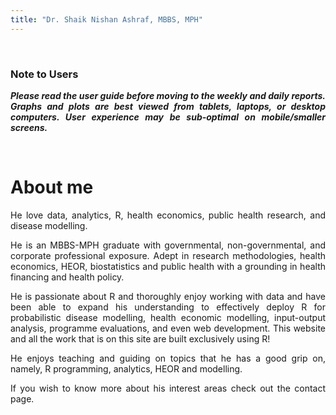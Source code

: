 ```yaml
---
title: "Dr. Shaik Nishan Ashraf, MBBS, MPH"
---
```

<style>
body {
text-align: justify}
</style>

\

### Note to Users
***Please read the user guide before moving to the weekly and daily reports. Graphs and plots are best viewed from tablets, laptops, or desktop computers. User experience may be sub-optimal on mobile/smaller screens.***

\

# About me
He love data, analytics, R, health economics, public health research, and disease modelling.

He is an MBBS-MPH graduate with governmental, non-governmental, and corporate professional exposure. Adept in research methodologies, health economics, HEOR, biostatistics and public health with a grounding in health financing and health policy.

He is passionate about R and thoroughly enjoy working with data and have been able to expand his understanding to effectively deploy R for probabilistic disease modelling, health economic modelling, input-output analysis, programme evaluations, and even web development. This website and all the work that is on this site are built exclusively using R!

He enjoys teaching and guiding on topics that he has a good grip on, namely, R programming, analytics, HEOR and modelling.

If you wish to know more about his interest areas check out the contact page.

\




